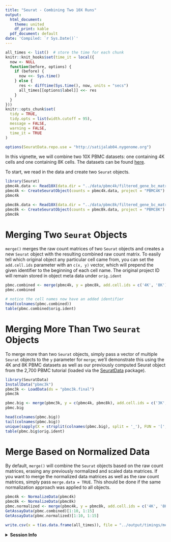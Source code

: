 ```yaml
---
title: "Seurat - Combining Two 10X Runs"
output:
  html_document:
    theme: united
    df_print: kable
  pdf_document: default
date: 'Compiled: `r Sys.Date()`'
---
```


```r
all_times <- list()  # store the time for each chunk
knitr::knit_hooks$set(time_it = local({
  now <- NULL
  function(before, options) {
    if (before) {
      now <<- Sys.time()
    } else {
      res <- difftime(Sys.time(), now, units = "secs")
      all_times[[options$label]] <<- res
    }
  }
}))
knitr::opts_chunk$set(
  tidy = TRUE,
  tidy.opts = list(width.cutoff = 95),
  message = FALSE,
  warning = FALSE,
  time_it = TRUE
)
```

```r
options(SeuratData.repo.use = "http://satijalab04.nygenome.org")
```

In this vignette, we will combine two 10X PBMC datasets: one containing 4K cells and one containing 8K cells. The datasets can be found [here](https://support.10xgenomics.com/single-cell-gene-expression/datasets).

To start, we read in the data and create two `Seurat` objects.

```r
library(Seurat)
pbmc4k.data <- Read10X(data.dir = "../data/pbmc4k/filtered_gene_bc_matrices/GRCh38/")
pbmc4k <- CreateSeuratObject(counts = pbmc4k.data, project = "PBMC4K")
pbmc4k

pbmc8k.data <- Read10X(data.dir = "../data/pbmc8k/filtered_gene_bc_matrices/GRCh38/")
pbmc8k <- CreateSeuratObject(counts = pbmc8k.data, project = "PBMC8K")
pbmc8k
```


# Merging Two `Seurat` Objects

`merge()` merges the raw count matrices of two `Seurat` objects and creates a new `Seurat` object with the resulting combined raw count matrix. To easily tell which original object any particular cell came from, you can set the `add.cell.ids` parameter with an `c(x, y)` vector, which will prepend the given identifier to the beginning of each cell name. The original project ID will remain stored in object meta data under `orig.ident`

```r
pbmc.combined <- merge(pbmc4k, y = pbmc8k, add.cell.ids = c('4K', '8K'), project = 'PBMC12K')
pbmc.combined
```

```r
# notice the cell names now have an added identifier
head(colnames(pbmc.combined))
table(pbmc.combined$orig.ident)
```

# Merging More Than Two `Seurat` Objects

To merge more than two `Seurat` objects, simply pass a vector of multiple `Seurat` objects to the `y` parameter for `merge`; we'll demonstrate this using the 4K and 8K PBMC datasets as well as our previously computed Seurat object from the 2,700 PBMC tutorial (loaded via the [SeuratData](https://github.com/satijalab/seurat-data) package).

```r
library(SeuratData)
InstallData("pbmc3k")
pbmc3k <- LoadData(ds = "pbmc3k.final")
pbmc3k

pbmc.big <- merge(pbmc3k, y = c(pbmc4k, pbmc8k), add.cell.ids = c('3K', '4K', '8K'), project = 'PBMC15K')
pbmc.big

head(colnames(pbmc.big))
tail(colnames(pbmc.big))
unique(sapply(X = strsplit(colnames(pbmc.big), split = '_'), FUN = '[', 1))
table(pbmc.big$orig.ident)
```

# Merge Based on Normalized Data

By default, `merge()` will combine the `Seurat` objects based on the raw count matrices, erasing any previously normalized and scaled data matrices. If you want to merge the normalized data matrices as well as the raw count matrices, simply pass `merge.data = TRUE`. This should be done if the same normalization approach was applied to all objects.

```r
pbmc4k <- NormalizeData(pbmc4k)
pbmc8k <- NormalizeData(pbmc8k)
pbmc.normalized <- merge(pbmc4k, y = pbmc8k, add.cell.ids = c('4K', '8K'), project = 'PBMC12K', merge.data = TRUE)
GetAssayData(pbmc.combined)[1:10, 1:15]
GetAssayData(pbmc.normalized)[1:10, 1:15]
```

```r
write.csv(x = t(as.data.frame(all_times)), file = "../output/timings/merge_vignette_times.csv")
```

<details>
  <summary>**Session Info**</summary>
```r
sessionInfo()
```
</details>
